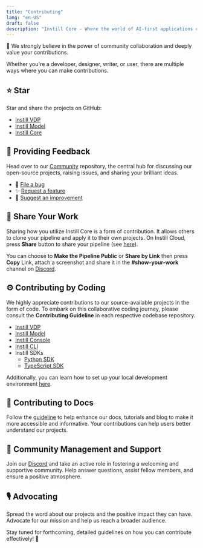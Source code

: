 ```yaml
---
title: "Contributing"
lang: "en-US"
draft: false
description: "Instill Core - Where the world of AI-first applications comes alive"
---
```


🚀 We strongly believe in the power of community collaboration and deeply value your contributions.

Whether you're a developer, designer, writer, or user, there are multiple ways where you can make contributions.

## ⭐️ Star

Star and share the projects on GitHub:

- [Instill VDP](https://github.com/instill-ai/vdp)
- [Instill Model](https://github.com/instill-ai/model)
- [Instill Core](https://github.com/instill-ai/core)

## 👐 Providing Feedback

Head over to our [Community](https://github.com/instill-ai/community) repository, the central hub for discussing our open-source projects, raising issues, and sharing your brilliant ideas.

- 🐞 [File a bug](https://github.com/instill-ai/community/issues/new?assignees=&labels=%F0%9F%90%9B+bug,need-triage&projects=&template=bug_report.yaml&title=%5BBug%5D+%3Ctitle%3E)
- ✨ [Request a feature](https://github.com/instill-ai/community/issues/new?assignees=&labels=%E2%9C%A8+feature%2Cneed-triage&projects=&template=feature_request.yaml&title=%5BFeature%5D+%3Ctitle%3E)
- 🧹 [Suggest an improvement](https://github.com/instill-ai/community/issues/new?assignees=&labels=%F0%9F%A7%B9+improvement%2Cneed-triage&projects=&template=improvement.yaml&title=%5BImprovement%5D+%3Ctitle%3E)

## 💎 Share Your Work

Sharing how you utilize Instill Core is a form of contribution. It allows others to clone your pipeline and apply it to their own projects.
On Instill Cloud, press **Share** button to share your pipeline (see [here](https://github.com/instill-ai/community/blob/main/hacktoberfest2023/guide-to-sharing-your-pipelines.md#step-5-share-the-pipeline)).

You can choose to **Make the Pipeline Public** or **Share by Link** then press **Copy** Link,
attach a screenshot and share it in the **#show-your-work** channel on [Discord](https://discord.gg/sevxWsqpGh).

<ZoomableImg
  src="https://raw.githubusercontent.com/instill-ai/community/main/hacktoberfest2023/assets/share-pipeline.gif"
  alt="Share your pipeline on Instill Cloud"
/>

## ⚙️ Contributing by Coding

We highly appreciate contributions to our source-available projects in the form of code.
To embark on this collaborative coding journey, please consult the **Contributing Guideline** in each respective codebase repository.

- [Instill VDP](https://github.com/instill-ai/vdp/blob/main/.github/CONTRIBUTING.md)
- [Instill Model](https://github.com/instill-ai/model/blob/main/.github/CONTRIBUTING.md)
- [Instill Console](https://github.com/instill-ai/console/blob/main/.github/CONTRIBUTING.md)
- [Instill CLI](https://github.com/instill-ai/cli/blob/main/.github/CONTRIBUTING.md)
- Instill SDKs
  - [Python SDK](https://github.com/instill-ai/python-sdk/blob/main/.github/CONTRIBUTING.md)
  - [TypeScript SDK](https://github.com/instill-ai/typescript-sdk/blob/main/.github/CONTRIBUTING.md)

Additionally, you can learn how to set up your local development environment [here](./contributing/setup-local-development).

## 📖 Contributing to Docs

Follow the [guideline](https://github.com/instill-ai/instill.tech/blob/main/.github/DOCS-CONTRIBUTING.md) to help enhance our docs, tutorials and blog to make it more accessible and informative.
Your contributions can help users better understand our projects.

## 🙌 Community Management and Support

Join our [Discord](https://discord.gg/sevxWsqpGh) and take an active role in fostering a welcoming and supportive community. Help answer questions, assist fellow members, and ensure a positive atmosphere.

## 🎙️ Advocating

Spread the word about our projects and the positive impact they can have. Advocate for our mission and help us reach a broader audience.

Stay tuned for forthcoming, detailed guidelines on how you can contribute effectively! 🌱
